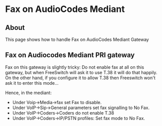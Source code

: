 
# Fax on AudioCodes Mediant 

 

## About

This page shows how to handle Fax on AudioCodes Mediant Gateway

## Fax on Audiocodes Mediant PRI gateway

Fax on this gateway is slightly tricky: Do not enable fax at all on this gateway, but when FreeSwitch will ask it to use T.38 it will do that happily. On the other hand, if you configure it to allow T.38 then Freeswitch won't ask it to enter this mode...

Hence, in the mediant:

* Under Voip->Media->fax set Fax to disable.
* Under VoIP->Sip->General parameters set fax signalling to No Fax.
* Under VoIP->Coders->Coders do not enable T.38
* Under VoIP->Coders->IP/PSTN profiles: Set fax mode to No Fax.


